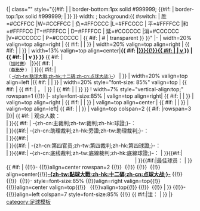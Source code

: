 <includeonly>{| class="{{{class|}}}" style="{{#if:{{{nobars|}}} | | border-bottom:1px solid #999999; {{#if:{{{first|}}} | border-top:1px solid #999999; | }} }} width: {{{size|100%}}}; background:{{ #switch: {{uc:{{{result|}}}}} | 胜=&#035;CCFFCC |W=&#035;CCFFCC | 负=&#035;FFCCCC |L=&#035;FFCCCC | 平=&#035;FFFFCC |和=&#035;FFFFCC |T=&#035;FFFFCC | D=&#035;FFFFCC | 延=&#035;CCCCCC |消=&#035;CCCCCC |V=&#035;CCCCCC | P=&#035;CCCCCC | {{ #if:{{{bg|}}} | &#035;{{{bg}}} | transparent }} }}" 
|-
| width=20% valign=top align=right | {{ #if: {{{round|}}} | <span style="float:left; text-align:left; font-size: 85%;">{{{round}}}</span> | }} {{{date|}}}
| width=20% valign=top align=right |'''{{{team1|}}}''' {{ #if:{{{flag1|}}} | {{flagicon|{{{flag1|}}}}}| }}
| width=13% valign=top align=center|'''{{ #if: {{{article|}}} |[[{{{article|}}}{{!}}{{ #if: {{{score|}}} | {{{score|}}} | v }}]]	|{{ #if: {{{score|}}} | {{{score|}}} | v }} }}''' {{ #if: {{{aet|}}}|<span style="font-size:85%"><br>（[[加时赛]]）</span> |}}{{ #if: {{{aggregatescore|}}} | <span style="font-size: 85%"><br />（'''总比分''' '''{{{aggregatescore}}}'''）</span> | }}{{ #if: {{{penaltyscore|}}} |  <span style="font-size: 85%"><br />（'''{{{penaltyscore|}}}''' [[点球大战|-{zh-tw:點球大戰;zh-hk:十二碼;zh-cn:点球大战;}-]]）</span> | }}
| width=20% valign=top align=left |{{ #if:{{{flag2|}}} | {{flagicon|{{{flag2|}}}}} | }} '''{{{team2|}}}'''
| width=20% style="font-size: 85%" valign=top | {{ #if: {{{location|}}} | {{{location}}}{{ #if: {{{stadium|}}} | ，{{{stadium}}} |  }} | {{ #if: {{{stadium|}}} | {{{stadium}}} |  }} }}
! width=7% style="vertical-align:top;" rowspan=1 {{!}}<!-- this is where the show/hide ends up -->
|- style=font-size:85%
| valign=top align=right| {{ #if: {{{time|}}} | {{{time}}} | }} 
| valign=top align=right | {{ #if: {{{goals1|}}} |  {{{goals1}}} | }} 
| valign=top align=center | {{ #if: {{{report|}}} | {{{report}}} | }} 
| valign=top align=left| {{ #if: {{{goals2|}}} |  {{{goals2}}} | }}
| valign=top colspan=2 {{ #if: {{{penaltyscore|}}} |rowspan=3 |}}| {{ #if: {{{attendance|}}} | 观众人数：{{{attendance}}} <br /> | }}{{ #if: {{{referee|}}} | -{zh-cn:主裁判;zh-tw:裁判;zh-hk:球證;}-：{{{referee}}}<br /> | }}{{#if:{{{assistantreferees|}}}| -{zh-cn:助理裁判;zh-hk:旁證;zh-tw:助理裁判;}-：{{{assistantreferees}}}<br /> | }}{{#if:{{{assistantreferee2|}}}|<span style="visibility:hidden">-{zh-cn:助理裁判;zh-hk:旁證;zh-tw:助理裁判;}-：</span>{{{assistantreferee2}}}<br> | }}{{#if:{{{fourthofficial|}}} | -{zh-cn:第四官员;zh-tw:第四裁判;zh-hk:第四球證;}-：{{{fourthofficial}}}<br /> | }}{{#if:{{{goallineassistants|}}}| -{zh-cn:底线裁判;zh-tw:底線裁判;zh-hk:底線球證;}-：{{{goallineassistants}}} | }}{{#if:{{{goallineassistant2|}}}|<span style="visibility:hidden">-{zh-cn:底线裁判;zh-tw:底線裁判;zh-hk:底線球證;}-：</span>{{{goallineassistant2}}} | }}{{#if:{{{motm|}}}|最佳球员：{{{motm}}} | }}
{{ #if: {{{penaltyscore|}}} | {{!}}-
{{!}}align=center rowspan=2 {{!}}&nbsp;
{{!}} {{!}}&nbsp;
{{!}} align=center{{!}}'''[[点球大战|-{zh-tw:點球大戰;zh-hk:十二碼;zh-cn:点球大战;}-]]'''
{{!}} {{!}}&nbsp;
{{!}}- style=font-size:85%
{{!}}align=right valign=top{{!}}{{{penalties1}}}
{{!}}align=center valign=top{{!}} &nbsp;
{{!}}valign=top{{!}}{{{penalties2}}}
{{!}}&nbsp; {{!}} | <!-- no penalty score --> }}
{{!}}-
{{!}}align=left colspan=7 style=font-size:85% {{!}} {{ #if:{{{note|}}}|注：{{{note}}} | }}
|}</includeonly><noinclude>
{{Documentation}}
[[category:足球模板]]
</noinclude>